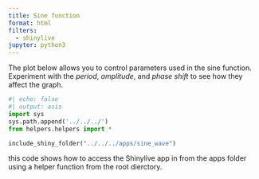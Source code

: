 ```yaml
---
title: Sine function
format: html
filters:
  - shinylive
jupyter: python3
---
```



The plot below allows you to control parameters used in the sine function.
Experiment with the _period_, _amplitude_, and _phase shift_ to see how they affect the graph.

```python
#| echo: false
#| output: asis
import sys
sys.path.append('../../../')
from helpers.helpers import *

include_shiny_folder("../../../apps/sine_wave")
```

this code shows how to access the Shinylive app in from the apps folder using a helper function from the root dierctory.